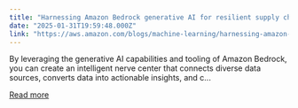```yaml
---
title: "Harnessing Amazon Bedrock generative AI for resilient supply chain"
date: "2025-01-31T19:59:48.000Z"
link: "https://aws.amazon.com/blogs/machine-learning/harnessing-amazon-bedrock-generative-ai-for-resilient-supply-chain/"
---
```


By leveraging the generative AI capabilities and tooling of Amazon Bedrock, you can create an intelligent nerve center that connects diverse data sources, converts data into actionable insights, and c...

[Read more](https://aws.amazon.com/blogs/machine-learning/harnessing-amazon-bedrock-generative-ai-for-resilient-supply-chain/)
